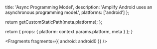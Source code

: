                   
  title: 'Async Programming Model',
  description: 'Amplify Android uses an asynchronous programming model.',
  platforms: ['android']
};

  return getCustomStaticPath(meta.platforms);
};

  return {
    props: {
      platform: context.params.platform,
      meta
    }
  };
}
          



<Fragments fragments={{ android: android0 }} />
